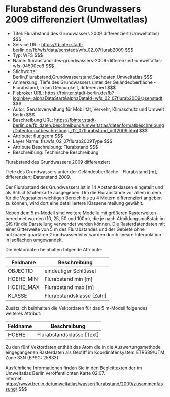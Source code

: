 # Flurabstand des Grundwassers 2009 differenziert (Umweltatlas)
- Titel: Flurabstand des Grundwassers 2009 differenziert (Umweltatlas) $$$
- Service URL: https://fbinter.stadt-berlin.de/fb/wfs/data/senstadt/wfs_02_07flurab2009 $$$
- Typ: WFS $$$
- Name: flurabstand-des-grundwassers-2009-differenziert-umweltatlas-wfs-94500ce8 $$$
- Stichworte: Berlin,Flurabstand,Grundwasserstand,Sachdaten,Umweltatlas $$$
- Anmerkung: Tiefe des Grundwassers unter der Geländeoberfläche - Flurabstand, in 5m Genauigkeit, differenziert $$$
- Fisbroker URL: https://fbinter.stadt-berlin.de/fb?loginkey=alphaDataStart&alphaDataId=wfs_02_07flurab2009@senstadt $$$
- Autor: Senatsverwaltung für Mobilität, Verkehr, Klimaschutz und Umwelt Berlin $$$
- Beschreibung URL: https://fbinter.stadt-berlin.de/fb_daten/beschreibung/umweltatlas/datenformatbeschreibung/Datenformatbeschreibung_02_07flurabstand_diff2009.html $$$
- Attribute: flur,geom $$$
- Layer Name: fis:wfs_02_07flurab2009Type $$$
- Attribute Beschreibung: Flurabstand $$$
- Beschreibung: Technische Beschreibung 

Flurabstand des Grundwassers 2009 differenziert

Tiefe des Grundwassers unter der Geländeoberfläche - Flurabstand \[m\], differenziert; Datenstand 2009.  
  
Der Flurabstand des Grundwassers ist in 14 Abstandsklassen eingeteilt und als Schichtstufenkarte ausgegeben. Um die Flurabstände vor allem in dem für die Vegetation wichtigen Bereich bis zu 4 Metern differenziert angeben zu können, wird dort eine detailliertere Klasseneinteilung gewählt.   
  
Neben dem 5 m-Modell sind weitere Modelle mit größeren Rasterweiten berechnet worden (10, 25, 50 und 100m), die je nach Abbildungsmaßstab im GIS für die Darstellung verwendet werden können. Die Rasterdatendaten mit einer Gitterweite von 5 m des Flurabstandes und der Gebiete ohne nutzbaren quartären Grundwasserleiter wurden durch lineare Interpolation in Isoflächen umgewandelt.  

Die Vektordaten beinhalten folgende Attribute: 

| **Feldname** | **Beschreibung**            |
| ------------ | --------------------------- |
| OBJECTID     | eindeutiger Schlüssel       |
| HOEHE\_MIN   | Flurabstand min \[m\]       |
| HOEHE\_MAX   | Flurabstand max \[m\]       |
| KLASSE       | Flurabstandsklasse \[Zahl\] |

Zusätzlich beinhalten die Vektordaten für das 5 m-Modell folgendes weiteres Attribut: 

| **Feldname** | **Beschreibung**            |
| ------------ | --------------------------- |
| HOEHE        | Flurabstandsklasse \[Text\] |

Zu den fünf Vektordaten enthält das Atom die in die Auswertungsmethode eingegangenen Rasterdaten als Geotiff im Koordinatensystem ETRS89/UTM Zone 33N (EPSG: 25833).

Ausführliche Informationen finden Sie in den Begleittexten der im Umweltatlas Berlin veröffentlichten Karte 02.07.  
Internet: https://www.berlin.de/umweltatlas/wasser/flurabstand/2009/zusammenfassung/ $$$
